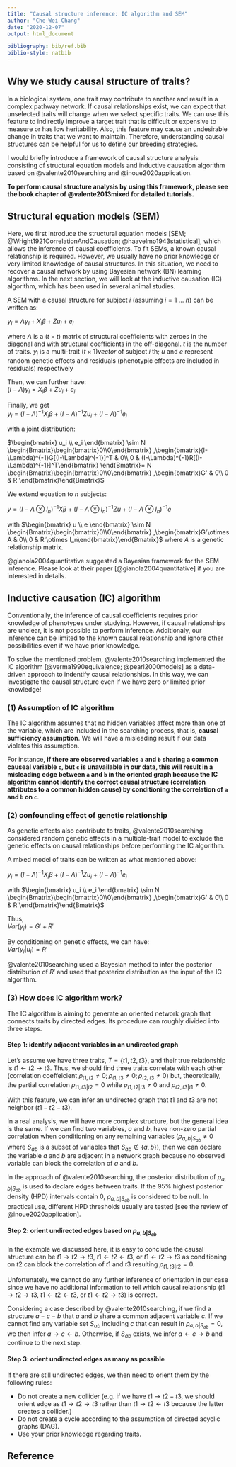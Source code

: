 ```yaml
---
title: "Causal structure inference: IC algorithm and SEM"
author: "Che-Wei Chang"
date: "2020-12-07"
output: html_document

bibliography: bib/ref.bib
biblio-style: natbib
---
```

## Why we study causal structure of traits?
In a biological system, one trait may contribute to another and result in a complex pathway network. If causal relationships exist, we can expect that unselected traits will change when we select specific traits. We can use this feature to indirectly improve a target trait that is difficult or expensive to measure or has low heritability. Also, this feature may cause an undesirable change in traits that we want to maintain. Therefore, understanding causal structures can be helpful for us to define our breeding strategies.  
  
  
I would briefly introduce a framework of causal structure analysis consisting of structural equation models and inductive causation algorithm based on @valente2010searching and @inoue2020application.  

**To perform causal structure analysis by using this framework, please see the book chapter of @valente2013mixed for detailed tutorials.**

## Structural equation models (SEM)
Here, we first introduce the structural equation models [SEM; @Wright1921CorrelationAndCausation; @haavelmo1943statistical], which allows the inference of causal coefficients. To fit SEMs, a known causal relationship is required. However, we usually have no prior knowledge or very limited knowledge of causal structures. In this situation, we need to recover a causal network by using Bayesian network (BN) learning algorithms. In the next section, we will look at the inductive causation (IC) algorithm, which has been used in several animal studies.    

A SEM with a causal structure for subject $i$ (assuming $i = 1\ ...\ n$) can be written as:  

$y_i=\Lambda y_i+X_i\beta +Zu_i+e_i$   

where $\Lambda$ is a $(t\times t)$ matrix of structural coefficients with zeroes in the diagonal and with structural coefficients in the off-diagonal. $t$ is the number of traits. $y_i$ is a multi-trait $(t\times 1) vector$ of subject $i$ th; $u$ and $e$ represent random genetic effects and residuals (phenotypic effects are included in residuals) respectively  
  
Then, we can further have:  
$(I-\Lambda)y_i=X_i\beta+Zu_i+e_i$  
  
    
Finally, we get    
$y_i = (I-\Lambda)^{-1}X_i\beta + (I-\Lambda)^{-1}Zu_i + (I-\Lambda)^{-1}e_i$   

with a joint distribution:     
  
$\begin{bmatrix} u_i \\ e_i \end{bmatrix} \sim N \begin{Bmatrix}\begin{bmatrix}0\\0\end{bmatrix} ,\begin{bmatrix}(I-\Lambda)^{-1}G[(I-\Lambda)^{-1}]^T & 0\\ 0 & (I-\Lambda)^{-1}R[(I-\Lambda)^{-1}]^T\end{bmatrix} \end{Bmatrix}= N \begin{Bmatrix}\begin{bmatrix}0\\0\end{bmatrix} ,\begin{bmatrix}G' & 0\\ 0 & R'\end{bmatrix}\end{Bmatrix}$  
  
We extend equation to $n$ subjects:  
  
$y = (I-\Lambda\otimes I_n)^{-1}X\beta + (I-\Lambda\otimes I_n)^{-1}Zu + (I-\Lambda\otimes I_n)^{-1}e$   
  
with $\begin{bmatrix} u \\ e \end{bmatrix} \sim N \begin{Bmatrix}\begin{bmatrix}0\\0\end{bmatrix} ,\begin{bmatrix}G'\otimes A & 0\\ 0 & R'\otimes I_n\end{bmatrix}\end{Bmatrix}$ where $A$ is a genetic relationship matrix.

@gianola2004quantitative suggested a Bayesian framework for the SEM inference. Please look at their paper [@gianola2004quantitative] if you are interested in details.
   


## Inductive causation (IC) algorithm
Conventionally, the inference of causal coefficients requires prior knowledge of phenotypes under studying. However, if causal relationships are unclear, it is not possible to perform inference. Additionaly, our inference can be limited to the known causal relationship and ignore other possibilities even if we have prior knowledge.   
  
To solve the mentioned problem, @valente2010searching implemented the IC algorithm [@verma1990equivalence; @pearl2000models] as a data-driven approach to indentify causal relationships. In this way, we can investigate the causal structure even if we have zero or limited prior knowledge!  

### (1) Assumption of IC algorithm
The IC algorithm assumes that no hidden variables affect more than one of the variable, which are included in the searching process, that is, **causal sufficiency assumption**. We will have a misleading result if our data violates this assumption.   
  
For instance, **if there are observed variables `a` and `b` sharing a common causeal variable `c`, but `c` is unavailable in our data, this will result in a misleading edge between `a` and `b` in the oriented graph because the IC algorithm cannot identify the correct causal structure (correlation attributes to a common hidden cause) by conditioning the correlation of `a` and `b` on `c`**.  


### (2) confounding effect of genetic relationship
As genetic effects also contribute to traits, @valente2010searching considered random genetic effects in a multiple-trait model to exclude the genetic effects on causal relationships before performing the IC algorithm.  
  
A mixed model of traits can be written as what mentioned above:  
  
$y_i = (I-\Lambda)^{-1}X_i\beta + (I-\Lambda)^{-1}Zu_i + (I-\Lambda)^{-1}e_i$   
  

  
with $\begin{bmatrix} u_i \\ e_i \end{bmatrix} \sim N \begin{Bmatrix}\begin{bmatrix}0\\0\end{bmatrix} ,\begin{bmatrix}G' & 0\\ 0 & R'\end{bmatrix}\end{Bmatrix}$
   

Thus,  
$Var(y_i) = G' + R'$  

By conditioning on genetic effects, we can have:  
$Var(y_i|u_i) = R'$  

@valente2010searching used a Bayesian method to infer the posterior distribution of $R'$ and used that posterior distribution as the input of the IC algorithm.  

### (3) How does IC algorithm work?
The IC algorithm is aiming to generate an oriented network graph that connects traits by directed edges. Its procedure can roughly divided into three steps.  

#### Step 1: identify adjacent variables in an undirected graph
Let's assume we have three traits, $T = \{t1, t2, t3\}$, and their true relationship is $t1\gets t2\to t3$. Thus, we should find three traits correlate with each other (correlation coeffeicient $\rho_{t1,t2} \ne 0; \rho_{t1,t3}\ne 0; \rho_{t2,t3}\ne 0$) but, theoretically, the partial correlation $\rho_{t1,t3|t2} = 0$ while $\rho_{t1,t2|t3}\ne0$ and $\rho_{t2,t3|t1}\ne0$.  
  
With this feature, we can infer an undirected graph that $t1$ and $t3$ are not neighbor ($t1-t2-t3$).  

In a real analysis, we will have more complex structure, but the general idea is the same. If we can find two variables, $a$ and $b$, have non-zero partial correlation when conditioning on any remaining variables ($\rho_{a,b|S_{ab}}\ne 0$ where $S_{ab}$ is a subset of variables that $S_{ab}\notin \{a,b\}$), then we can declare the variable $a$ and $b$ are adjacent in a network graph because no observed variable can block the correlation of $a$ and $b$.  
  
In the approach of @valente2010searching, the posterior distribution of $\rho_{a,b|S_{ab}}$ is used to declare edges between traits. If the 95% highest posterior density (HPD) intervals contain 0, $\rho_{a,b|S_{ab}}$ is considered to be null. In practical use, different HPD thresholds usually are tested [see the review of @inoue2020application].   

#### Step 2: orient undirected edges based on $\rho_{a,b|S_{ab}}$
In the example we discussed here, it is easy to conclude the causal structure can be $t1\to t2\to t3$, $t1\gets t2\gets t3$, or $t1\gets t2\to t3$ as conditioning on $t2$ can block the correlation of $t1$ and $t3$ resulting $\rho_{t1,t3|t2}=0$.  

Unfortunately, we cannot do any further inference of orientation in our case since we have no additional information to tell which causal relationship ($t1\to t2\to t3$, $t1\gets t2\gets t3$, or $t1\gets t2\to t3$) is correct.

Considering a case described by @valente2010searching, if we find a structure $a -c-b$ that $a$ and $b$ share a common adjacent variable $c$. If we cannot find any variable set $S_{ab}$ including $c$ that can result in $\rho_{a,b|S_{ab}}= 0$, we then infer $a \to c \gets b$. Otherwise, if $S_{ab}$ exists, we infer $a \gets c \to b$ and continue to the next step.     
  
#### Step 3: orient undirected edges as many as possible
If there are still undirected edges, we then need to orient them by the following rules:  

* Do not create a new collider (e.g. if we have $t1\to t2- t3$, we should orient edge as $t1\to t2\to t3$ rather than $t1\to t2\gets t3$ because the latter creates a collider.)  
* Do not create a cycle according to the assumption of directed acyclic graphs (DAG).  
* Use your prior knowledge regarding traits.  










## Reference